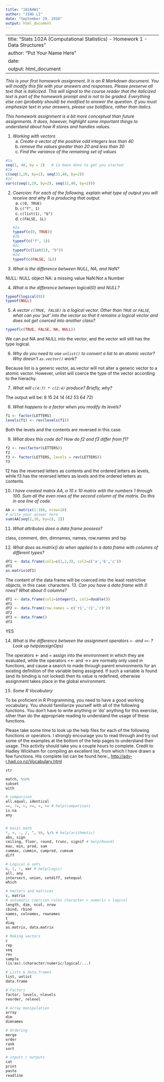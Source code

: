 ```yaml
---
title: "102AHW1"
author: "JING LI"
date: "September 29, 2016"
output: html_document
---
```


---
title: "Stats 102A (Computational Statistics) - Homework 1 - Data Structures"
author: "Put Your Name Here"
date: 
output: html_document
---

_This is your first homework assignment. It is an R Markdown document. You will modify this file with your answers and responses. Please preserve all text that is italicized. This will signal to the course reader that the italicized text is part of the homework prompt and is not to be graded. Everything else can (probably should) be modified to answer the question. If you must emphasize text in your answers, please use boldface, rather than italics._

_This homework assignment is a bit more conceptual than future assignments. It does, however, highlight some important things to understand about how R stores and handles values._

1. _Working with vectors_
    a. _Create a vector of the positive odd integers less than 40_
    b. _remove the values greater than 20 and less than 30_
    c. _Find the variance of the remaining set of values_

```r
#1a
seq(1, 40, by = 2)   # 1a been done to get you started
#1b
c(seq(1,20, by=2), seq(31,40, by=2))
#1c
var(c(seq(1,20, by=2), seq(31,40, by=2)))
```


2. _Coercion: For each of the following, explain what type of output you will receive and why R is producing that output._
    a. `c(0, TRUE)`
    b. `c("f", 1)`
    c. `c(list(1), "b")`
    d. `c(FALSE, 1L)`
```r
#2a
typeof(c(0, TRUE))
#2b
typeof(c("f", 1))
#2c
typeof(c(list(1), "b"))
#2d
typeof(c(FALSE, 1L))
```


3. _What is the difference between NULL, NA, and NaN?_

NULL: NULL object NA: a missing value NaN:Not a Number

4. _What is the difference between logical(0) and NULL?_

```r
typeof(logical(0))
typeof(NULL)
```


5. _A vector `c(TRUE, FALSE)` is a logical vector. Other than `TRUE` or `FALSE`, what can you 'put' into the vector so that it remains a logical vector and does not get coerced into another class?_

```r
typeof(c(TRUE, FALSE, NA, NULL))
```

We can put NA and NULL into the vector, and the vector will still has the type logical.

6. _Why do you need to use `unlist()` to convert a list to an atomic vector? Why doesn't `as.vector()` work?_

Because list is a generic vector, as.vector will not alter a generic vector to a atomic vector. However, unlist will coerce the type of the vector according to the hierachy.

7. _What will `c(4:7) * c(2:4)` produce? Briefly, why?_

The output will be: 8 15 24 14 (4*2 5*3 6*4 7*2)

8. _What happens to a factor when you modify its levels?_

```r
f1 <- factor(LETTERS)
levels(f1) <- rev(levels(f1))
```

Both the levels and the contents are reversed in this case.

9. _What does this code do? How do f2 and f3 differ from f1?_

```r
f2 <- rev(factor(LETTERS))
f2
f3 <- factor(LETTERS, levels = rev(LETTERS))
f3
```

f2 has the reversed letters as contents and the ordered letters as levels, while f3 has the reversed letters as levels and the ordered letters as contents.

10. _I have created matrix AA, a 10 x 10 matrix with the numbers 1 through 100. Sum all the even rows of the second column of the matrix. Do this in one line of code._

```r
AA <- matrix(1:100, nrow=10)
# write your answer here
sum(AA[seq(2,10, by=2), 2])
```

11. _What attributes does a data frame possess?_

class, comment, dim, dimnames, names, row.names and tsp

12. _What does as.matrix() do when applied to a data frame with columns of different types?_

```r
df1 <- data.frame(col1=c(1,2,3), col2=c('a','b','c'))
df1
as.matrix(df1)
```
The content of the data frame will be coerced into the least restrictive objects, in this case: characters.
13. _Can you have a data frame with 0 rows? What about 0 columns?_

```r
df1 <- data.frame(col1=integer(), col2=double())
df1
df2 <- data.frame(row.names = c('r1','r2','r3'))
df2
df3 <- data.frame()
df3
```
YES

14. _What is the difference between the assignment operators `<-` and `<<-`? Look up help(assignOps)_

The operators <- and = assign into the environment in which they are evaluated, while the operators <<- and ->> are normally only used in functions, and cause a search to made through parent environments for an existing definition of the variable being assigned. If such a variable is found (and its binding is not locked) then its value is redefined, otherwise assignment takes place in the global environment. 

15. _Some R Vocabulary_

To be proficient in R Programming, you need to have a good working vocabulary. You should familiarize yourself with all of the following functions. You don't have to write anything or 'do' anything for this exercise, other than do the appropriate reading to understand the usage of these functions.

Please take some time to look up the help files for each of the following functions or operators. I strongly encourage you to read through and try out some of the examples at the bottom of the help pages to understand their usage. This activity should take you a couple hours to complete. Credit to Hadley Wickham for compiling an excellent list, from which I have drawn a few functions. His complete list can be found here:_ <http://adv-r.had.co.nz/Vocabulary.html>

```r
str

match, %in%
subset
with

# comparison
all.equal, identical
==, !=, >, >=, <, <= # help(comparison)
is.na
any


# basic math
*, +, -, /, ^, %%, %/% # help(arithmetic)
abs, sign
ceiling, floor, round, trunc, signif # help(Round)
max, min, prod, sum
cummax, cummin, cumprod, cumsum
diff

# Logical & sets 
&, |, !, xor # help(Logic)
all, any
intersect, union, setdiff, setequal
which

# Vectors and matrices
c, matrix
# automatic coercion rules character > numeric > logical
length, dim, ncol, nrow
cbind, rbind
names, colnames, rownames
t
diag
as.matrix, data.matrix

# Making vectors 
c
rep
seq
rev
sample
(is/as).(character/numeric/logical/...)

# Lists & data.frames 
list, unlist
data.frame

# Factors 
factor, levels, nlevels
reorder, relevel

# Array manipulation
array
dim
dimnames

# Ordering
merge
order
rank
sort

# inputs / outputs
cat
print
paste
readline
```